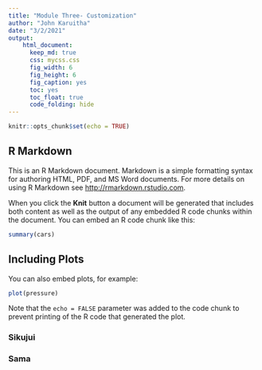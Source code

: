 ```yaml
---
title: "Module Three- Customization"
author: "John Karuitha"
date: "3/2/2021"
output: 
    html_document: 
      keep_md: true
      css: mycss.css
      fig_width: 6
      fig_height: 6
      fig_caption: yes
      toc: yes
      toc_float: true
      code_folding: hide
---
```


```r
knitr::opts_chunk$set(echo = TRUE)
```

## R Markdown{#nextsteps .emphasized}

This is an R Markdown document. Markdown is a simple formatting syntax for authoring HTML, PDF, and MS Word documents. For more details on using R Markdown see <http://rmarkdown.rstudio.com>.

When you click the **Knit** button a document will be generated that includes both content as well as the output of any embedded R code chunks within the document. You can embed an R code chunk like this:

```r
summary(cars)
```

## Including Plots

You can also embed plots, for example:

```r
plot(pressure)
```

Note that the `echo = FALSE` parameter was added to the code chunk to prevent printing of the R code that generated the plot.

### Sikujui


### Sama

